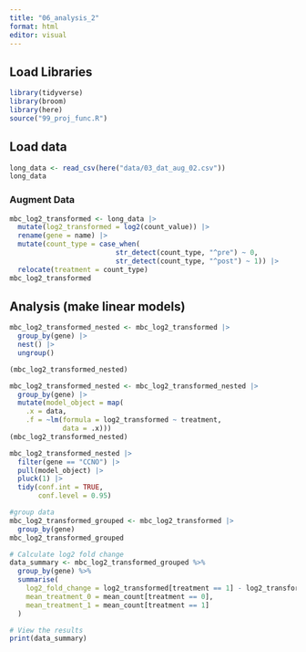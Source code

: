 ```yaml
---
title: "06_analysis_2"
format: html
editor: visual
---
```


## Load Libraries

```r
library(tidyverse)
library(broom)
library(here)
source("99_proj_func.R")
```

## Load data

```r
long_data <- read_csv(here("data/03_dat_aug_02.csv"))
long_data
```

### Augment Data

```r

mbc_log2_transformed <- long_data |>
  mutate(log2_transformed = log2(count_value)) |>
  rename(gene = name) |> 
  mutate(count_type = case_when(
                          str_detect(count_type, "^pre") ~ 0,
                          str_detect(count_type, "^post") ~ 1)) |> 
  relocate(treatment = count_type)
mbc_log2_transformed
```

## Analysis (make linear models)

```r
mbc_log2_transformed_nested <- mbc_log2_transformed |> 
  group_by(gene) |> 
  nest() |> 
  ungroup()

(mbc_log2_transformed_nested)
```

```r
mbc_log2_transformed_nested <- mbc_log2_transformed_nested |> 
  group_by(gene) |> 
  mutate(model_object = map(
    .x = data,
    .f = ~lm(formula = log2_transformed ~ treatment,
             data = .x)))
(mbc_log2_transformed_nested)
```

```r
mbc_log2_transformed_nested |>
  filter(gene == "CCNO") |>
  pull(model_object) |> 
  pluck(1) |> 
  tidy(conf.int = TRUE,
       conf.level = 0.95)
```

```r
#group data
mbc_log2_transformed_grouped <- mbc_log2_transformed |> 
  group_by(gene)
mbc_log2_transformed_grouped
```

```r
# Calculate log2 fold change
data_summary <- mbc_log2_transformed_grouped %>%
  group_by(gene) %>%
  summarise(
    log2_fold_change = log2_transformed[treatment == 1] - log2_transformed[treatment == 0],
    mean_treatment_0 = mean_count[treatment == 0],
    mean_treatment_1 = mean_count[treatment == 1]
  )

# View the results
print(data_summary)
```
